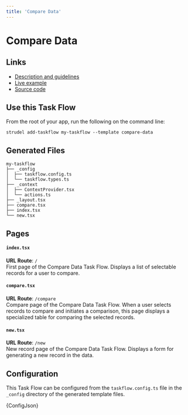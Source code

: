 ```yaml
---
title: 'Compare Data'
---
```



# Compare Data

## Links

- [Description and guidelines](https://strudel.science/design-system/task-flows/compare-data/)
- [Live example](https://strudel.science/strudel-kit/#/compare-data)
- [Source code](https://github.com/strudel-science/strudel-kit/tree/main/strudel-taskflows/src/pages/compare-data)

## Use this Task Flow

From the root of your app, run the following on the command line:

```
strudel add-taskflow my-taskflow --template compare-data
```

## Generated Files

```
my-taskflow
├── _config
│  ├── taskflow.config.ts
│  └── taskflow.types.ts
├── _context
│  ├── ContextProvider.tsx
│  └── actions.ts
├── _layout.tsx
├── compare.tsx
├── index.tsx
└── new.tsx
```

## Pages

#### `index.tsx`

**URL Route**: `/`  
First page of the Compare Data Task Flow. Displays a list of selectable records for a user to compare.

#### `compare.tsx`

**URL Route**: `/compare`  
Compare page of the Compare Data Task Flow. When a user selects records to compare and initiates a comparison, this page displays a specialized table for comparing the selected records.

#### `new.tsx`

**URL Route**: `/new`  
New record page of the Compare Data Task Flow. Displays a form for generating a new record in the data.

## Configuration

This Task Flow can be configured from the `taskflow.config.ts` file in the `_config` directory of the generated template files.

<CodeBlock language="ts" title="taskflow.config.ts">{ConfigJson}</CodeBlock>